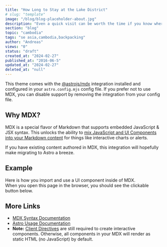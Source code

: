 ```yaml
---
title: "How Long to Stay at the Lake District"
# slug: "template"
image: "/blog/blog-placeholder-about.jpg"
description: "Even a quick visit can be worth the time if you know where to go"
section: "blog"
topic: "cambodia"
tags: "se asia,cambodia,backpacking"
author: "Andreas"
views: "0"
status: "draft"
created_at: "2024-02-27"
published_at: "2016-06-5"
updated_at: "2024-02-27"
deleted_at: "null"
---
```


This theme comes with the [@astrojs/mdx](https://docs.astro.build/en/guides/integrations-guide/mdx/) integration installed and configured in your `astro.config.mjs` config file. If you prefer not to use MDX, you can disable support by removing the integration from your config file.

## Why MDX?

MDX is a special flavor of Markdown that supports embedded JavaScript & JSX syntax. This unlocks the ability to [mix JavaScript and UI Components into your Markdown content](https://docs.astro.build/en/guides/markdown-content/#mdx-features) for things like interactive charts or alerts.

If you have existing content authored in MDX, this integration will hopefully make migrating to Astro a breeze.

## Example

Here is how you import and use a UI component inside of MDX.  
When you open this page in the browser, you should see the clickable button below.



## More Links

- [MDX Syntax Documentation](https://mdxjs.com/docs/what-is-mdx)
- [Astro Usage Documentation](https://docs.astro.build/en/guides/markdown-content/#markdown-and-mdx-pages)
- **Note:** [Client Directives](https://docs.astro.build/en/reference/directives-reference/#client-directives) are still required to create interactive components. Otherwise, all components in your MDX will render as static HTML (no JavaScript) by default.
